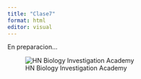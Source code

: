 ---
title: "Clase7"
format: html
editor: visual
---


En preparacion...

![HN Biology Investigation Academy](HN Cursos publicidad/HN Biology Inv large.jpg)